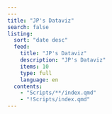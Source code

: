```yaml
---
---
title: "JP's Dataviz"
search: false
listing:
  sort: "date desc"
  feed: 
    title: "JP's Dataviz"
    description: "JP's Dataviz"
    items: 10
    type: full
    language: en
  contents:
    - "Scripts/**/index.qmd"
    - "!Scripts/index.qmd"
---
```

